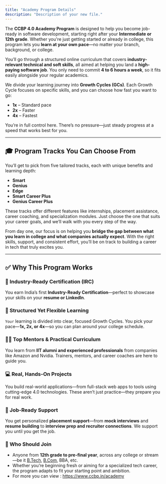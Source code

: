 ```yaml
---
title: "Academy Program Details"
description: "Description of your new file."
---
```


The **CCBP 4.0 Academy Program** is designed to help you become job-ready in software development, starting right after your **Intermediate or 12th grade**. Whether you're just getting started or already in college, this program lets you **learn at your own pace**—no matter your branch, background, or college.

You’ll go through a structured online curriculum that covers **industry-relevant technical and soft skills**, all aimed at helping you land a **high-paying software job**. You only need to commit **4 to 6 hours a week**, so it fits easily alongside your regular academics.

We divide your learning journey into **Growth Cycles (GCs)**. Each Growth Cycle focuses on specific skills, and you can choose how fast you want to go:

- **1x** – Standard pace
- **2x** – Faster
- **4x** – Fastest

You’re in full control here. There’s no pressure—just steady progress at a speed that works best for you.

---

## **🎓 Program Tracks You Can Choose From**

You’ll get to pick from five tailored tracks, each with unique benefits and learning depth:

- **Smart**
- **Genius**
- **Edge**
- **Smart Career Plus**
- **Genius Career Plus**

These tracks offer different features like internships, placement assistance, career coaching, and specialization modules. Just choose the one that suits your career goals, and we’ll walk with you every step of the way.

From day one, our focus is on helping you **bridge the gap between what you learn in college and what companies actually expect**. With the right skills, support, and consistent effort, you’ll be on track to building a career in tech that truly excites you.

---

## **✅ Why This Program Works**

### **📃 Industry-Ready Certification (IRC)**

You earn India’s first **Industry-Ready Certification**—perfect to showcase your skills on your **resume or LinkedIn**.

### **📅 Structured Yet Flexible Learning**

`Your` learning is divided into clear, focused Growth Cycles. You pick your pace—**1x, 2x, or 4x**—so you can plan around your college schedule.

### **👨‍🏫 Top Mentors & Practical Curriculum**

You learn from **IIT alumni and experienced professionals** from companies like Amazon and Nvidia. Trainers, mentors, and career coaches are here to guide you.

### **💻 Real, Hands-On Projects**

You build real-world applications—from full-stack web apps to tools using cutting-edge 4.0 technologies. These aren’t just practice—they prepare you for real work.

### **💼 Job-Ready Support**

You get personalized **placement support**—from **mock interviews** and **resume building** to **interview prep and recruiter connections**. We support you until you get the job.

### **🌟 Who Should Join**

- Anyone from **12th grade to pre-final year**, across any college or stream—be it [B.Tech](http://B.Tech), [B.Com](http://B.Com), BBA, etc.
- Whether you’re beginning fresh or aiming for a specialized tech career, the program adapts to fit your starting point and ambition.
- For more you can view : [<u>https://www.ccbp.in/academy</u>](https://www.ccbp.in/academy)